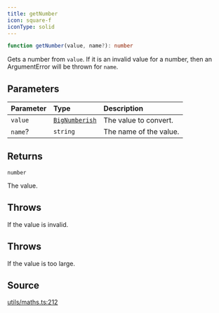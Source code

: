 ```yaml
---
title: getNumber
icon: square-f
iconType: solid
---
```


```ts
function getNumber(value, name?): number
```

Gets a number from `value`. If it is an invalid value for a number, then an ArgumentError will be thrown for `name`.

## Parameters

| Parameter | Type | Description |
| :------ | :------ | :------ |
| `value` | [`BigNumberish`](/sdk/content/type-aliases/BigNumberish) | The value to convert. |
| `name`? | `string` | The name of the value. |

## Returns

`number`

The value.

## Throws

If the value is invalid.

## Throws

If the value is too large.

## Source

[utils/maths.ts:212](https://github.com/dominant-strategies/quais.js/blob/c917e0989e665998ec2ac2eca2d080b032686e60/src/utils/maths.ts#L212)
